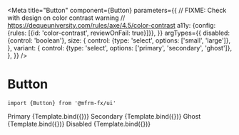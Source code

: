 
<Meta
  title="Button"
  component={Button}
  parameters={{
    // FIXME: Check with design on color contrast warning
    // https://dequeuniversity.com/rules/axe/4.5/color-contrast
    a11y: {config: {rules: [{id: 'color-contrast', reviewOnFail: true}]}},
  }}
  argTypes={{
    disabled: {control: 'boolean'},
    size: {
      control: {type: 'select', options: ['small', 'large']},
    },
    variant: {
      control: {type: 'select', options: ['primary', 'secondary', 'ghost']},
    },
  }}
/>

# Button

`import {Button} from '@mfrm-fx/ui'`


<Canvas isColumn>
  Primary
  <Story name="Primary">{Template.bind({})}</Story>
  Secondary
  <Story
    parameters={{backgrounds: {default: 'darkBlue'}}}
    name="Secondary"
    args={{
      variant: 'secondary',
    }}
  >
    {Template.bind({})}
  </Story>
  Ghost
  <Story
    name="Ghost"
    args={{
      variant: 'ghost',
    }}
  >
    {Template.bind({})}
  </Story>
  Disabled
  <Story
    name="Disabled"
    args={{
      disabled: true,
    }}
  >
    {Template.bind({})}
  </Story>
</Canvas>
